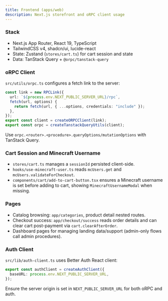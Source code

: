 ```yaml
---
title: Frontend (apps/web)
description: Next.js storefront and oRPC client usage
---
```


### Stack

- Next.js App Router, React 19, TypeScript
- TailwindCSS v4, shadcn/ui, lucide-react
- State: Zustand (`stores/cart.ts`) for cart session and state
- Data: TanStack Query + `@orpc/tanstack-query`

### oRPC Client

`src/utils/orpc.ts` configures a fetch link to the server:

```ts
const link = new RPCLink({
  url: `${process.env.NEXT_PUBLIC_SERVER_URL}/rpc`,
  fetch(url, options) {
    return fetch(url, { ...options, credentials: "include" });
  },
});
export const client = createORPCClient(link);
export const orpc = createTanstackQueryUtils(client);
```

Use `orpc.<router>.<procedure>.queryOptions/mutationOptions` with TanStack Query.

### Cart Session and Minecraft Username

- `stores/cart.ts` manages a `sessionId` persisted client-side.
- `hooks/use-minecraft-user.ts` reads `mcUsers.get` and `mcUsers.validateForCheckout`.
- `components/cart/add-to-cart-button.tsx` ensures a Minecraft username is set before adding to cart, showing `MinecraftUsernameModal` when missing.

### Pages

- Catalog browsing: `app/categories`, product detail nested routes.
- Checkout success: `app/checkout/success` reads order details and can clear cart post-payment via `cart.clearAfterOrder`.
- Dashboard pages for managing landing data/support (admin-only flows call admin procedures).

### Auth Client

`src/lib/auth-client.ts` uses Better Auth React client:

```ts
export const authClient = createAuthClient({
  baseURL: process.env.NEXT_PUBLIC_SERVER_URL,
});
```

Ensure the server origin is set in `NEXT_PUBLIC_SERVER_URL` for both oRPC and auth.
